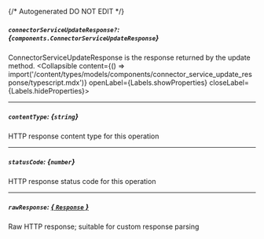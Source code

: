 {/* Autogenerated DO NOT EDIT  */}

##### `connectorServiceUpdateResponse?`: *{`components.ConnectorServiceUpdateResponse`}*
ConnectorServiceUpdateResponse is the response returned by the update method.
<Collapsible content={() => import('/content/types/models/components/connector_service_update_response/typescript.mdx')} openLabel={Labels.showProperties} closeLabel={Labels.hideProperties}>
</Collapsible>

---
##### `contentType`: *{`string`}*
HTTP response content type for this operation

---
##### `statusCode`: *{`number`}*
HTTP response status code for this operation

---
##### `rawResponse`: [*{ `Response` }*](https://developer.mozilla.org/en-US/docs/Web/API/Response)
Raw HTTP response; suitable for custom response parsing


